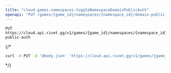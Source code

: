```yaml
---
title: "cloud.games.namespaces.toggleNamespaceDomainPublicAuth"
openapi: "PUT /games/{game_id}/namespaces/{namespace_id}/domain-public-auth"
---
```


```
PUT https://cloud.api.rivet.gg/v1/games/{game_id}/namespaces/{namespace_id}/domain-public-auth
```


{/*<RequestExample>
```bash curl
curl -X PUT -d '@body.json' 'https://cloud.api.rivet.gg/v1/games/{game_id}/namespaces/{namespace_id}/domain-public-auth'
```
</RequestExample>*/}
